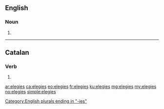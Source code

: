 {{also|élégies}}
==English==

===Noun===
{{head|en|noun plural form}}

# {{plural of|elegy|lang=en}}

[[Category:English plurals ending in "-ies"]]

----

==Catalan==

===Verb===
{{head|ca|verb form}}

# {{ca-verb form of|p=2|n=sg|t=impf|m=ind|elegir}}

[[ar:elegies]]
[[ca:elegies]]
[[eo:elegies]]
[[fr:elegies]]
[[ku:elegies]]
[[mg:elegies]]
[[my:elegies]]
[[no:elegies]]
[[simple:elegies]]